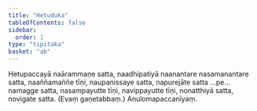 ```yaml
---
title: "Hetuduka"
tableOfContents: false
sidebar:
  order: 1
type: "tipitaka"
basket: "ab"
---
```



<DynamicBreadcrumb />

<Division number="91">

<Paragraph number="2152">
Hetupaccayā naārammaṇe satta, naadhipatiyā naanantare nasamanantare satta, naaññamaññe tīṇi, naupanissaye satta, napurejāte satta …pe…  namagge satta, nasampayutte tīṇi, navippayutte tīṇi, nonatthiyā satta, novigate satta. (Evaṃ gaṇetabbaṃ.)

</Paragraph>
</Division>

<Paragraph number="2153" type="center">
Anulomapaccanīyaṃ.
</Paragraph>
